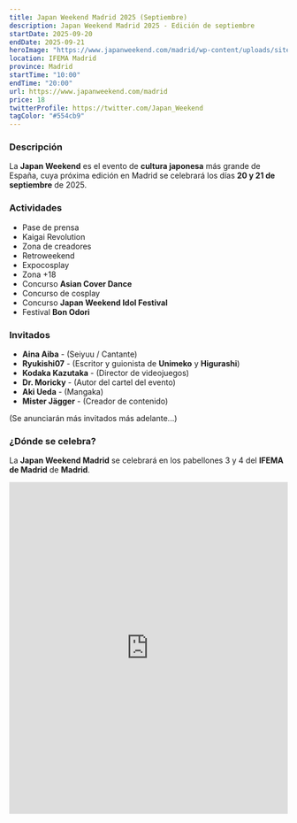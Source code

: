 ```yaml
---
title: Japan Weekend Madrid 2025 (Septiembre)
description: Japan Weekend Madrid 2025 - Edición de septiembre
startDate: 2025-09-20
endDate: 2025-09-21
heroImage: "https://www.japanweekend.com/madrid/wp-content/uploads/sites/2/2025/07/Completo-Low-Res.jpg"
location: IFEMA Madrid
province: Madrid
startTime: "10:00"
endTime: "20:00"
url: https://www.japanweekend.com/madrid
price: 18
twitterProfile: https://twitter.com/Japan_Weekend
tagColor: "#554cb9"
---
```


### Descripción

La **Japan Weekend** es el evento de **cultura japonesa** más grande de España, cuya próxima edición en Madrid se celebrará los días **20 y 21 de septiembre** de 2025.

### Actividades
+ Pase de prensa
+ Kaigai Revolution
+ Zona de creadores
+ Retroweekend
+ Expocosplay
+ Zona +18
+ Concurso **Asian Cover Dance**
+ Concurso de cosplay
+ Concurso **Japan Weekend Idol Festival**
+ Festival **Bon Odori**

### Invitados

+ **Aina Aiba** - (Seiyuu / Cantante)
+ **Ryukishi07** - (Escritor y guionista de **Unimeko** y **Higurashi**)
+ **Kodaka Kazutaka** - (Director de videojuegos)
+ **Dr. Moricky** - (Autor del cartel del evento)
+ **Aki Ueda** - (Mangaka)
+ **Mister Jägger** - (Creador de contenido)


(Se anunciarán más invitados más adelante...)

### ¿Dónde se celebra?

La **Japan Weekend Madrid** se celebrará en los pabellones 3 y 4 del **IFEMA de Madrid** de **Madrid**.

<iframe src="https://www.google.com/maps/embed?pb=!1m18!1m12!1m3!1d3502.9574266515338!2d-3.6157471352960586!3d40.465523564643014!2m3!1f0!2f0!3f0!3m2!1i1024!2i768!4f13.1!3m3!1m2!1s0xd422e50d152df37%3A0x801ce4be7e7a5eec!2sRecinto%20Ferial%20-%20IFEMA%20MADRID!5e0!3m2!1ses!2ses!4v1626683525736!5m2!1ses!2ses" width="100%" height="600" style="border: 0px; pointer-events: none;" allowfullscreen="" loading="lazy" aria-label="IFEMA de Madrid"></iframe>
